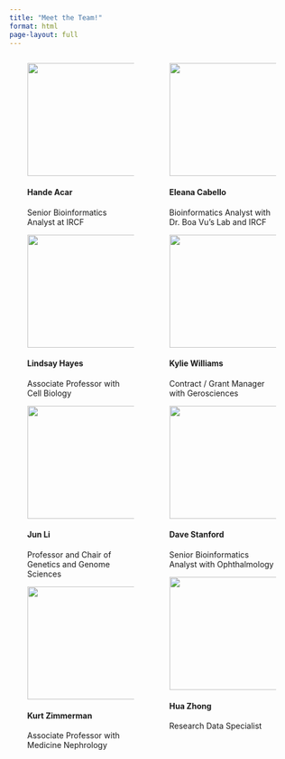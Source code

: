 ```yaml
---
title: "Meet the Team!"
format: html
page-layout: full
---
```


:::: {.columns}
::: {.column width="2.5%"}
:::
::: {.column width="45%"}

![](images/team/headshot.png){width="200"} 

#### Hande Acar
Senior Bioinformatics Analyst at IRCF

![](images/team/lhayes.png){width="200"} 

#### Lindsay Hayes
Associate Professor with Cell Biology

![](images/team/headshot.png){height="200"}

#### Jun Li
Professor and Chair of Genetics and Genome Sciences 

![](images/team/headshot.png){width="200"} 

#### Kurt Zimmerman
Associate Professor with Medicine Nephrology

:::
::: {.column width="5%"}
:::
::: {.column width="45%"}

![](images/team/ecabello.png){width="200"}

#### Eleana Cabello
Bioinformatics Analyst with Dr. Boa Vu's Lab and IRCF

![](images/team/headshot.png){width="200"} 

#### Kylie Williams
Contract / Grant Manager with Gerosciences

![](images/team/headshot.png){width="200"} 

#### Dave Stanford
Senior Bioinformatics Analyst with Ophthalmology

![](images/team/headshot.png){width="200"} 

#### Hua Zhong
Research Data Specialist

:::
::: {.column width="2.5%"}
:::
:::

